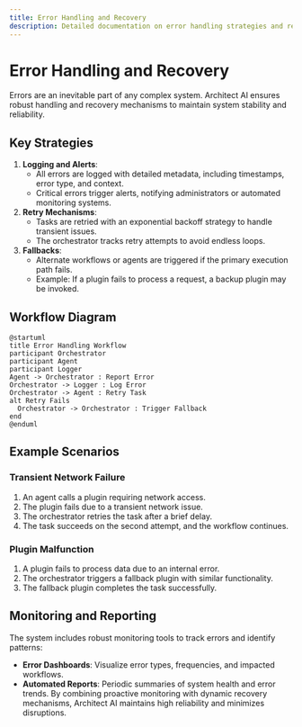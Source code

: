 ```yaml
---
title: Error Handling and Recovery
description: Detailed documentation on error handling strategies and recovery mechanisms in Architect AI Agent.
---
```


# Error Handling and Recovery

Errors are an inevitable part of any complex system. Architect AI ensures robust handling and recovery mechanisms to maintain system stability and reliability.

## Key Strategies

1. **Logging and Alerts**:
   - All errors are logged with detailed metadata, including timestamps, error type, and context.
   - Critical errors trigger alerts, notifying administrators or automated monitoring systems.
2. **Retry Mechanisms**:
   - Tasks are retried with an exponential backoff strategy to handle transient issues.
   - The orchestrator tracks retry attempts to avoid endless loops.
3. **Fallbacks**:
   - Alternate workflows or agents are triggered if the primary execution path fails.
   - Example: If a plugin fails to process a request, a backup plugin may be invoked.

## Workflow Diagram

```plantuml
@startuml
title Error Handling Workflow
participant Orchestrator
participant Agent
participant Logger
Agent -> Orchestrator : Report Error
Orchestrator -> Logger : Log Error
Orchestrator -> Agent : Retry Task
alt Retry Fails
  Orchestrator -> Orchestrator : Trigger Fallback
end
@enduml
```

## Example Scenarios

### Transient Network Failure

1. An agent calls a plugin requiring network access.
2. The plugin fails due to a transient network issue.
3. The orchestrator retries the task after a brief delay.
4. The task succeeds on the second attempt, and the workflow continues.

### Plugin Malfunction

1. A plugin fails to process data due to an internal error.
2. The orchestrator triggers a fallback plugin with similar functionality.
3. The fallback plugin completes the task successfully.

## Monitoring and Reporting

The system includes robust monitoring tools to track errors and identify patterns:

- **Error Dashboards**: Visualize error types, frequencies, and impacted workflows.
- **Automated Reports**: Periodic summaries of system health and error trends.
  By combining proactive monitoring with dynamic recovery mechanisms, Architect AI maintains high reliability and minimizes disruptions.
